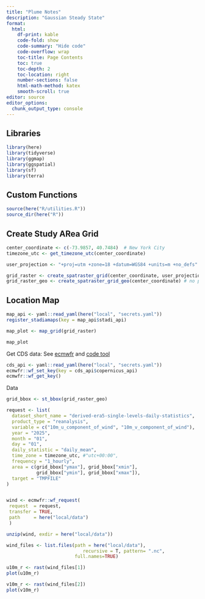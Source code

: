 ```yaml
---
title: "Plume Notes"
description: "Gaussian Steady State"
format:
  html: 
    df-print: kable
    code-fold: show
    code-summary: "Hide code"
    code-overflow: wrap
    toc-title: Page Contents
    toc: true
    toc-depth: 2
    toc-location: right
    number-sections: false
    html-math-method: katex
    smooth-scroll: true
editor: source
editor_options: 
  chunk_output_type: console
---
```


## Libraries
```r
library(here)
library(tidyverse)
library(ggmap)
library(ggspatial)
library(sf)
library(terra)
```


## Custom Functions
```r
source(here("R/utilities.R"))
source_dir(here("R"))
```

## Create Study ARea Grid
```r
center_coordinate <- c(-73.9857, 40.7484)  # New York City
timezone_utc <- get_timezone_utc(center_coordinate)

user_projection <- "+proj=utm +zone=18 +datum=WGS84 +units=m +no_defs"

grid_raster <- create_spatraster_grid(center_coordinate, user_projection) # projected
grid_raster_geo <- create_spatraster_grid_geo(center_coordinate) # no proj
```


## Location Map
```r
map_api <- yaml::read_yaml(here("local", "secrets.yaml"))
register_stadiamaps(key = map_api$stadi_api)
```

```r
map_plot <- map_grid(grid_raster)

map_plot

```

Get CDS data:
See [ecmwfr](https://github.com/bluegreen-labs/ecmwfr) and [code tool](https://cds.climate.copernicus.eu/datasets/derived-era5-single-levels-daily-statistics?tab=download)
```r
cds_api <- yaml::read_yaml(here("local", "secrets.yaml"))
ecmwfr::wf_set_key(key = cds_api$copernicus_api)
ecmwfr::wf_get_key()
```



Data
```r
grid_bbox <- st_bbox(grid_raster_geo)

request <- list(
  dataset_short_name = "derived-era5-single-levels-daily-statistics",
  product_type = "reanalysis",
  variable = c("10m_u_component_of_wind", "10m_v_component_of_wind"),
  year = "2025",
  month = "01",
  day = "01",
  daily_statistic = "daily_mean",
  time_zone = timezone_utc, #"utc+00:00",
  frequency = "1_hourly",
  area = c(grid_bbox["ymax"], grid_bbox["xmin"], 
           grid_bbox["ymin"], grid_bbox["xmax"]),
  target = "TMPFILE"
)


wind <- ecmwfr::wf_request(
 request  = request,
 transfer = TRUE,
 path     = here("local/data")
 )

unzip(wind, exdir = here("local/data"))

wind_files <- list.files(path = here("local/data"),
                            recursive = T, pattern= ".nc", 
                         full.names=TRUE) 

u10m_r <- rast(wind_files[1])
plot(u10m_r)

v10m_r <- rast(wind_files[2])
plot(v10m_r)


```


